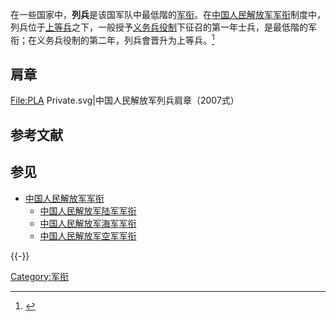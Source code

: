
在一些国家中，'''列兵'''是该国军队中最低階的[[军衔|军衔]]。在[[中国人民解放军军衔|中国人民解放军军衔]]制度中，列兵位于[[上等兵|上等兵]]之下，一般授予[[义务兵役制|义务兵役制]]下征召的第一年士兵，是最低階的军衔；在义务兵役制的第二年，列兵會晋升为上等兵。<ref name="军衔甲">{{cite web|author1=人民网|title=九张图教你看懂解放军军衔和肩章|url=http://transcoder.tradaquan.com/tc?srd=1&dict=32&h5ad=1&bdenc=1&lid=5110780267783413345&title=%E7%BB%84%E5%9B%BE%3A%E4%B9%9D%E5%BC%A0%E5%9B%BE%E6%95%99%E4%BD%A0%E7%9C%8B%E6%87%82%E8%A7%A3%E6%94%BE%E5%86%9B%E5%86%9B%E8%A1%94%E5%92%8C%E8%82%A9%E7%AB%A0-%E4%B8%AD%E5%9B%BD%E5%86%9B%E7%BD%91&nsrc=IlPT2AEptyoA_yixCFOxXnANedT62v3IEQGG_8YJLDm57JuVa3npJ1IfEFWhACbCXpWlgTCcsRkYwk0sQDhij1w4kapoq7oa8Hv8v0ip|website=中国军网|accessdate=2017-08-20|location=北京|language=zh-cn|archive-date=2017-08-21|archive-url=https://web.archive.org/web/20170821004043/http://transcoder.tradaquan.com/tc?srd=1&dict=32&h5ad=1&bdenc=1&lid=5110780267783413345&title=%E7%BB%84%E5%9B%BE%3A%E4%B9%9D%E5%BC%A0%E5%9B%BE%E6%95%99%E4%BD%A0%E7%9C%8B%E6%87%82%E8%A7%A3%E6%94%BE%E5%86%9B%E5%86%9B%E8%A1%94%E5%92%8C%E8%82%A9%E7%AB%A0-%E4%B8%AD%E5%9B%BD%E5%86%9B%E7%BD%91&nsrc=IlPT2AEptyoA_yixCFOxXnANedT62v3IEQGG_8YJLDm57JuVa3npJ1IfEFWhACbCXpWlgTCcsRkYwk0sQDhij1w4kapoq7oa8Hv8v0ip|dead-url=no}}</ref>


== 肩章 ==
<gallery>
File:PLA Private.svg|中国人民解放军列兵肩章（2007式）
</gallery>

== 参考文献 ==
{{Reflist}}

== 参见 ==
{{Portal box|军事}}
* [[中国人民解放军军衔|中国人民解放军军衔]]
** [[中国人民解放军陆军军衔|中国人民解放军陆军军衔]]
** [[中国人民解放军海军军衔|中国人民解放军海军军衔]]
** [[中国人民解放军空军军衔|中国人民解放军空军军衔]]

{{-}}
{{Mil-stub}}
{{MilitaryRank}}
{{中国人民解放军军衔}}
[[Category:军衔|Category:军衔]]